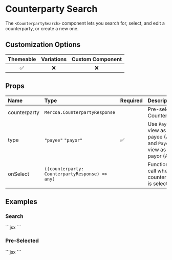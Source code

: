 
# Counterparty Search

The `<CounterpartySearch>` component lets you search for, select, and edit a counterparty, or create a new one.

## Customization Options

| Themeable | Variations | Custom Component |
| :-------: | :--------: | :--------------: |
|    ✅     |     ❌     |        ❌        |

## Props

| Name                | Type                | Required | Description                                                              |
| :-------------------| :-------------------| :--------| :------------------------------------------------------------------------|
| counterparty        | `Mercoa.CounterpartyResponse`         |          | Pre-selected Counterparty                       |
| type                | `"payee"` `"payor"`                   | ✅       | Use `Payee` to view as a payee (AP), and `Payor` to view as a payor (AR) |
| onSelect            | `((counterparty: CounterpartyResponse) => any)` |          | Function to call when an counterparty is selected                                  |


## Examples

### Search

<ComponentContainer minHeight='300px'>
  <CounterpartySearch type="payee" />
  ```jsx
<CounterpartySearch type="payee" />
  ```
</ComponentContainer>

### Pre-Selected

<ComponentContainer minHeight='300px'>
  <CounterpartySearch type="payee" counterparty={vendorEntities[0]}/>
  ```jsx
<CounterpartySearch type="payee" counterparty={vendorEntities[0]}/>
  ```
</ComponentContainer>